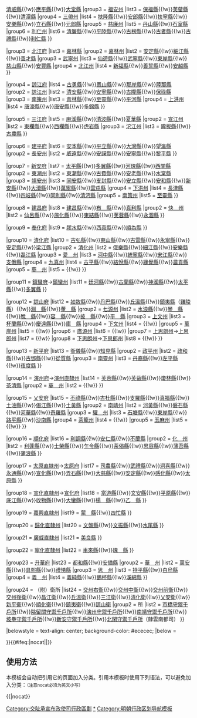 {{Navbox
|name = 交阯承宣布政使司行政區劃
|state = {{{state<includeonly>|collapsed</includeonly>}}}
|title = [[交趾等處承宣布政使司|交阯等处承宣布政使司]]行政區劃
|image =
|above =

|group1style = background: #ececec; vertical-align: text-top; text-align: center;
|group1 = ？[[府 (行政区划)|府]]

|list1style = background: #ececec; vertical-align: text-top; text-align: center;
|list1 = [[縣]]（？個縣）

|group2 = [[交州府]]
|list2 = {{Navbox |child
|list1 = [[東關縣 (交阯)|東關縣]]{{!w}}[[慈廉縣]]
|group2 = [[威蠻州]]
|list2 = [[山定縣]]{{!w}}[[清威縣]]{{!w}}[[應平縣]]{{!w}}[[大堂縣]]
|group3 = [[福安州]]
|list3 = [[保福縣]]{{!w}}[[芙蒥縣 (福安州)|芙蒥縣]]{{!w}}[[清潭縣]]
|group4 = [[三帶州]]
|list4 = [[扶隆縣]]{{!w}}[[安郎縣]]{{!w}}[[扶寧縣]]{{!w}}[[安樂縣]]{{!w}}[[立石縣]]{{!w}}[[元郎縣]]
|group5 = [[慈廉州]]
|list5 = [[丹山縣 (交阯)|丹山縣]]{{!w}}[[石室縣]]
|group6 = [[利仁州]]
|list6 = [[清廉縣]]{{!w}}[[平陸縣 (越南)|平陸縣]]{{!w}}[[古榜縣]]{{!w}}[[古者縣]]{{!w}}[[古禮縣]]{{!w}}[[利仁縣]]
}}

|group3 = [[北江府]]
|list3 = {{Navbox |child
|list1 = [[超類縣]]{{!w}}[[嘉林縣]]
|group2 = [[嘉林州]]
|list2 = [[安定縣 (北江府)|安定縣]]{{!w}}[[細江縣 (嘉林州)|細江縣]]{{!w}}[[善才縣]]
|group3 = [[武寧州]]
|list3 = [[仙遊縣 (越南)|仙遊縣]]{{!w}}[[武寧縣 (交阯)|武寧縣]]{{!w}}[[東岸縣 (北江)|東岸縣]]{{!w}}[[慈山縣]]{{!w}}[[安豐縣]]
|group4 = [[北江州]]
|list4 = [[新福縣 (交阯)|新福縣]]{{!w}}[[善誓縣]]{{!w}}[[安越縣]]
}}

|group4 = [[諒江府]]
|list4 = {{Navbox |child
|list1 = [[清遠縣 (交阯)|清遠縣]]{{!w}}[[古勇縣]]{{!w}}[[鳳山縣 (交阯)|鳳山縣]]{{!w}}[[那岸縣]]{{!w}}[[陸那縣]]
|group2 = [[諒江州]]
|list2 = [[清安縣]]{{!w}}[[安寧縣 (諒江府)|安寧縣]]{{!w}}[[古隴縣]]{{!w}}[[保祿縣]]
|group3 = [[南策州]]
|list3 = [[青林縣]]{{!w}}[[至靈縣]]{{!w}}[[平河縣]]
|group4 = [[上洪州]]
|list4 = [[唐濠縣]]{{!w}}[[唐安縣 (交阯)|唐安縣]]{{!w}}[[多錦縣]]
}}

|group5 = [[三江府]]
|list5 = {{Navbox |child
|group1 = [[洮江州]]
|list1 = [[山圍縣]]{{!w}}[[麻溪縣]]{{!w}}[[清波縣]]{{!w}}[[夏華縣]]
|group2 = [[宣江州]]
|list2 = [[東欄縣]]{{!w}}[[西欄縣]]{{!w}}[[虎岩縣]]
|group3 = [[沱江州]]
|list3 = [[隴拔縣]]{{!w}}[[古農縣]]
}}

|group6 = [[建平府]]
|list6 = {{Navbox |child
|list1 = [[懿安縣]]{{!w}}[[安本縣]]{{!w}}[[平立縣]]{{!w}}[[大灣縣]]{{!w}}[[望瀛縣]]
|group2 = [[長安州]]
|list2 = [[威遠縣 (交阯)|威遠縣]]{{!w}}[[安謨縣]]{{!w}}[[安寧縣 (建平府)|安寧縣]]{{!w}}[[黎平縣 (交阯)|黎平縣]]
}}

|group7 = [[新安府]]
|list7 = {{Navbox |child
|list1 = [[峽山縣]]{{!w}}[[太平縣 (交阯)|太平縣]]{{!w}}[[多翼縣]]{{!w}}[[河瑰縣]]{{!w}}[[西關縣]]
|group2 = [[東潮州]]
|list2 = [[東潮縣]]{{!w}}[[古費縣]]{{!w}}[[安老縣 (海防市)|安老縣]]{{!w}}[[水棠縣]]
|group3 = [[靖安州]]
|list3 = [[同安縣 (交阯)|同安縣]]{{!w}}[[支封縣]]{{!w}}[[安立縣 (靖安州)|安立縣]]{{!w}}[[安和縣]]{{!w}}[[新安縣 (靖安州)|新安縣]]{{!w}}[[大瀆縣]]{{!w}}[[萬寧縣 (交阯)|萬寧縣]]{{!w}}[[雲屯縣]]
|group4 = [[下洪州]]
|list4 = [[長津縣]]{{!w}}[[四岐縣]]{{!w}}[[同利縣]]{{!w}}[[清沔縣]]
|group5 = [[南策州]]
|list5 = [[至靈縣]]
}}

|group8 = [[建昌府 (交阯)|建昌府]]
|list8 = {{Navbox |child
|list1 = [[俸田縣]]{{!w}}[[建昌縣 (越南)|建昌縣]]{{!w}}[[布縣|布　縣]]{{!w}}[[真利縣]]
|group2 = [[快州|快　州]]
|list2 = [[仙呂縣]]{{!w}}[[施化縣]]{{!w}}[[東結縣]]{{!w}}[[芙蓉縣 (快州)|芙蓉縣]]{{!w}}[[永涸縣]]
}}

|group9 = [[奉化府]]
|list9 = {{Navbox |child
|list1 = [[美祿縣]]{{!w}}[[膠水縣 (越南)|膠水縣]]{{!w}}[[西真縣]]{{!w}}[[順為縣]]
}}

|group10 = [[清化府]]
|list10 = {{Navbox |child
|list1 = [[古藤縣]]（古滕縣）{{!w}}[[古弘縣]]{{!w}}[[東山縣 (越南)|東山縣]]{{!w}}[[古雷縣]]{{!w}}[[永寧縣 (交阯)|永寧縣]]{{!w}}[[安定縣 (清化府)|安定縣]]{{!w}}[[梁江縣]]
|group2 = [[清化州]]
|list2 = [[俄樂縣]]{{!w}}[[細江縣 (清化州)|細江縣]]{{!w}}[[安樂縣 (清化州)|安樂縣]]{{!w}}[[磊江縣]]
|group3 = [[愛州|愛　州]]
|list3 = [[河中縣 (交阯)|河中縣]]{{!w}}[[統寧縣]]{{!w}}[[宋江縣]]{{!w}}[[支俄縣]]
|group4 = [[九真州]]
|list4 = [[古平縣]]{{!w}}[[結悅縣]]{{!w}}[[緣覺縣]]{{!w}}[[農貢縣 (交阯)|農貢縣]]
|group5 = [[葵州|葵　州]]
|list5 = {{!w}}
}}

|group11 = [[鎮蠻府]]→[[鎮蠻州]]
|list11 = {{Navbox |child
|list1 = [[新化縣 (交阯)|新化縣]]{{!w}}[[廷河縣]]{{!w}}[[古蘭縣]]{{!w}}[[神溪縣]]{{!w}}[[太平縣 (交阯)|太平縣]]{{!w}}[[多翼縣]]
}}

|group12 = [[諒山府]]
|list12 = {{Navbox|child
|list1 = [[新安縣 (諒山府)|新安縣]]{{!w}}[[如敖縣]]{{!w}}[[丹巴縣 (交阯)|丹巴縣]]{{!w}}[[丘溫縣]]{{!w}}[[鎮夷縣 (交阯)|鎮夷縣]]（[[雞陵縣]]）{{!w}}[[淵縣|淵　縣]]{{!w}}[[董縣|董　縣]]
|group2 = [[七源州]]
|list2 = [[水浪縣]]{{!w}}[[琴縣|琴　縣]]{{!w}}[[脫縣|脫　縣]]{{!w}}[[容縣 (交阯)|容　縣]]{{!w}}[[披縣|披　縣]]{{!w}}[[平縣|平　縣]]
|group3 = [[上文州]]
|list3 = [[杯蘭縣]]{{!w}}[[慶遠縣]]{{!w}}[[庫縣|庫　縣]]
|group4 = [[下文州]]
|list4 =  {{!w}}
|group5 = [[萬崖州]]
|list5 =  {{!w}}
|group6 = [[廣源州]]
|list6 =  {{!w}}
|group7 = [[上思朗州]]→[[上思郎州]]
|list7 =  {{!w}}
|group8 = [[下思朗州]]→[[下思郎州]]
|list8 =  {{!w}}
}}

|group13 = [[新平府]]
|list13 = {{Navbox |child
|list1 = [[福康縣]]{{!w}}[[衙儀縣 (新平府)|衙儀縣]]{{!w}}[[知見縣]]
|group2 = [[政平州]]
|list2 = [[政和縣 (交阯)|政和縣]]{{!w}}[[古鄧縣]]{{!w}}[[從質縣]]
|group3 = [[南靈州]]
|list3 = [[丹裔縣]]{{!w}}[[左平縣]]{{!w}}[[夜度縣]]
}}

|group14 = [[演州府]]→[[演州直隸州]]
|list14 = {{Navbox |child
|group1 = [[演州|演　州]]
|list1 = [[千冬縣]]{{!w}}[[芙蓉縣 (演州)|芙蓉縣]]{{!w}}[[芙蒥縣 (演州)|芙蒥縣]]{{!w}}[[瓊林縣]]{{!w}}[[茶清縣]]
|group2 = [[葵州|葵　州]]
|list2 = {{!w}}
}}

|group15 = [[乂安府]]
|list15 = {{Navbox |child
|list1 = [[衙儀縣 (乂安府)|衙儀縣]]{{!w}}[[丕祿縣]]{{!w}}[[古杜縣]]{{!w}}[[支羅縣]]{{!w}}[[真福縣]]{{!w}}[[土油縣]]{{!w}}[[偈江縣]]{{!w}}[[土黃縣]]
|group2 = [[南靖州]]
|list2 = [[河黃縣]]{{!w}}[[磐石縣 (交阯)|磐石縣]]{{!w}}[[河華縣]]{{!w}}[[奇羅縣]]
|group3 = [[驩州|驩　州]]
|list3 = [[石塘縣]]{{!w}}[[東岸縣 (乂安)|東岸縣]]{{!w}}[[路平縣]]{{!w}}[[沙南縣 (交阯)|沙南縣]]
|group4 = [[茶籠州]]
|list4 = {{!w}}
|group5 = [[玉麻州]]
|list5 = {{!w}}
}}

|group16 = [[順化府]]
|list16 = {{Navbox |child
|group1 = [[順州 (交阯)|順　州]]
|list1 = [[巴閬縣]]{{!w}}[[利調縣]]{{!w}}[[安仁縣 (交阯)|安仁縣]]{{!w}}[[不蘭縣]]
|group2 = [[化州 (交阯)|化　州]]
|list2 = [[利蓬縣]]{{!w}}[[士榮縣]]{{!w}}[[乍令縣]]{{!w}}[[茶偈縣]]{{!w}}[[思容縣]]{{!w}}[[蒲苔縣]]{{!w}}[[蒲浪縣]]
}}

|group17 = [[太原直隸州]]→[[太原府 (交阯)|太原府]]
|list17 = {{Navbox|child
|list1 =  [[富良縣]]{{!w}}[[司農縣 (交阯)|司農縣]]{{!w}}[[武禮縣]]{{!w}}[[洞喜縣 (交阯)|洞喜縣]]{{!w}}[[永通縣]]{{!w}}[[宣化縣 (交阯)|宣化縣]]{{!w}}[[弄石縣]]{{!w}}[[大慈縣 (交阯)|大慈縣]]{{!w}}[[安定縣 (太原府)|安定縣]]{{!w}}[[感化縣]]{{!w}}[[太原縣 (交阯)|太原縣]]
}}

|group18 = [[宣化直隸州]]→[[宣化府 (交阯)|宣化府]]
|list18 = {{Navbox |child
|list1 = [[曠縣|曠　縣]]{{!w}}[[當道縣]]{{!w}}[[文安縣 (交阯)|文安縣]]{{!w}}[[平原縣 (交阯)|平原縣]]{{!w}}[[底江縣]]{{!w}}[[收物縣]]{{!w}}[[大蠻縣]]{{!w}}[[楊縣 (交阯)|楊　縣]]{{!w}}[[乙縣|乙　縣]]
}}

|group19 = [[嘉興直隸州]]
|list19 = {{Navbox |child
|list1 =  [[籠縣|籠　縣]]{{!w}}[[蒙縣 (交阯)|蒙　縣]]{{!w}}[[四忙縣]]
}}

|group20 = [[歸化直隸州]]
|list20 = {{Navbox |child
|list1 = [[安立縣 (歸化州)|安立縣]]{{!w}}[[文盤縣 (交阯)|文盤縣]]{{!w}}[[文振縣 (交阯)|文振縣]]{{!w}}[[水尾縣]]
}}

|group21 = [[廣威直隸州]]
|list21 = {{Navbox |child
|list1 = [[麻籠縣]]{{!w}}[[美良縣]]
}}

|group22 = [[寧化直隸州]]
|list22 = {{Navbox |child
|list1 = [[赤土縣]]{{!w}}[[車來縣]]{{!w}}[[瑰縣|瑰　縣]]
}}

|group23 = [[升華府]]
|list23 = {{Navbox |child
|group1 = [[升州 (交阯)|升　州]]
|list1 = [[黎江縣]]{{!w}}[[都和縣]]{{!w}}[[安備縣]]
|group2 = [[華州 (交阯)|華　州]]
|list2 = [[萬安縣 (交阯)|萬安縣]]{{!w}}[[具熙縣]]{{!w}}[[禮悌縣]]
|group3 = [[思州 (交阯)|思　州]]
|list3 = [[持平縣]]{{!w}}[[白烏縣]]
|group4 = [[義州 (交阯)|義　州]]
|list4 = [[義純縣]]{{!w}}[[鵝杯縣]]{{!w}}[[溪綿縣]]
}}

|group24 = （附）衛所
|list24 = {{Navbox |child
|group1 = 衛
|list1 = [[交州左衛]]{{!w}}[[交州右衛]]{{!w}}[[交州中衛]]{{!w}}[[交州前衛]]{{!w}}[[交州後衛]]{{!w}}[[昌江衛]]{{!w}}[[丘溫衛]]{{!w}}[[三江衛]]{{!w}}[[清化衛]]{{!w}}[[乂安衛]]{{!w}}[[新平衛]]{{!w}}[[順化衛]]{{!w}}[[鎮夷衛]]{{!w}}[[諒山衛]]
|group2 = 所
|list2 = [[市橋守禦千戶所]]{{!w}}[[隘留關守禦千戶所]]{{!w}}[[演州守禦千戶所]]{{!w}}[[南靖守禦千戶所]]{{!w}}[[坡壘守禦千戶所]]{{!w}}[[新安守禦千戶所]]{{!w}}[[北閑守禦千戶所]]（隸雲南都司）
}}

|belowstyle = text-align: center; background-color: #ececec;
|below =

}}<includeonly>{{#ifeq:{{{1}}}|nocat||[[Category:交阯承宣布政使司行政區劃]]}}</includeonly><noinclude>

== 使用方法 ==
本模板会自动把引用它的页面加入分类。引用本模板时使用下列语法，可以避免加入分类：<small>（注意nocat必须为英文小写）</small>
 
<nowiki>{{</nowiki>{{PAGENAME}}<nowiki>|nocat}}</nowiki>

[[Category:交阯承宣布政使司行政區劃|*]]
[[Category:明朝行政区划导航模板]]
</noinclude>